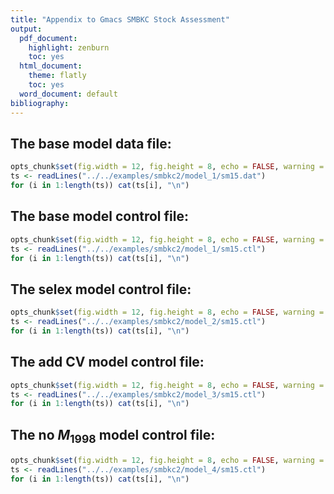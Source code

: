 ```yaml
---
title: "Appendix to Gmacs SMBKC Stock Assessment"
output:
  pdf_document:
    highlight: zenburn
    toc: yes
  html_document:
    theme: flatly
    toc: yes
  word_document: default
bibliography: 
---
```


\newpage\clearpage

## The base model data file:

```r
opts_chunk$set(fig.width = 12, fig.height = 8, echo = FALSE, warning = FALSE, message = FALSE)
ts <- readLines("../../examples/smbkc2/model_1/sm15.dat")
for (i in 1:length(ts)) cat(ts[i], "\n")
```

## The base model control file:

```r
opts_chunk$set(fig.width = 12, fig.height = 8, echo = FALSE, warning = FALSE, message = FALSE)
ts <- readLines("../../examples/smbkc2/model_1/sm15.ctl")
for (i in 1:length(ts)) cat(ts[i], "\n")
```

\newpage\clearpage

## The selex model control file:

```r
opts_chunk$set(fig.width = 12, fig.height = 8, echo = FALSE, warning = FALSE, message = FALSE)
ts <- readLines("../../examples/smbkc2/model_2/sm15.ctl")
for (i in 1:length(ts)) cat(ts[i], "\n")
```

\newpage\clearpage

## The add CV model control file:

```r
opts_chunk$set(fig.width = 12, fig.height = 8, echo = FALSE, warning = FALSE, message = FALSE)
ts <- readLines("../../examples/smbkc2/model_3/sm15.ctl")
for (i in 1:length(ts)) cat(ts[i], "\n")
```

\newpage\clearpage

## The no $M_{1998}$ model control file:

```r
opts_chunk$set(fig.width = 12, fig.height = 8, echo = FALSE, warning = FALSE, message = FALSE)
ts <- readLines("../../examples/smbkc2/model_4/sm15.ctl")
for (i in 1:length(ts)) cat(ts[i], "\n")
```
